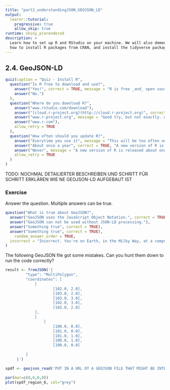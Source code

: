 ```yaml
---
title: "part2_understandingJSON_GEOJSON_LD"
output:
  learnr::tutorial:
    progressive: true
    allow_skip: true
runtime: shiny_prerendered
description: >
  Learn how to set up R and RStudio on your machine. We will also demonstrate
  how to install R packages from CRAN, and install the tidyverse package.
---
```

##   2.4. GeoJSON-LD

```r
quiz(caption = "Quiz - Install R",
  question("Is R free to download and use?",
    answer("Yes!", correct = TRUE, message = "R is free _and_ open source, which means that anyone can read, use, and copy the source code of the R language."),
    answer("No.")
  ),
  question("Where do you download R?",
    answer("www.rstudio.com/download"),
    answer("[cloud.r-project.org](http://cloud.r-project.org)", correct = TRUE, message = "You can also download R from [cran.r-project.org](http://cran.r-project.org)"),
    answer("www.r-project.org", message = "Good try, but not exactly. www.r-project.org doesn't provide a download link, but it does provide a link to one the websites above."),
    answer("www.r.com"),
    allow_retry = TRUE
  ),
  question("How often should you update R?",
    answer("Everytime you use it", message = "This will be too often unless you use R very rarely!"),
    answer("About once a year", correct = TRUE, "A new version of R is released about once a year. Update sooner if you encounter a bug that you cannot explain."),
    answer("Never", message = "A new version of R is released about once a year. I'll assume that you are using the newest version of R, which will be the fastest version with the fewest unexpected behaviors." ),
    allow_retry = TRUE
  )
)
```

TODO: NOCHMAL DETAILIERTER BESCHREIBEN UND SCHRITT FÜR SCHRITT ERKLÄREN WIE NE GEOJSON-LD AUFGEBAUT IST

### Exercise

Answer the question. Multiple answers can be true.
```r
question("What is true about GeoJSON?",
  answer("GeoJSON uses the JavaScript Object Notation.", correct = TRUE),
  answer("GeoJSON can not be used without JSON-LD processing."),
  answer("Something true", correct = TRUE),
  answer("Something true", correct = TRUE),
    random_answer_order = TRUE,
  incorrect = "Incorrect. You're on Earth, in the Milky Way, at a computer."
)
```


The following GeoJSON file got some mistakes. Can you hunt them down to run the code correctly?
```r
result <- fromJSON('{
         "type": "MultiPolygon",
         "coordinates": [
             [
                     [102.0, 2.0],
                     [103.0, 2.0],
                     [103.0, 3.0],
                     [102.0, 3.0],
                     [102.0, 2.0]
             ],
             [
                 [
                     [100.0, 0.0],
                     [101.0, 0.0],
                     [101.0, 1.0],
                     [100.0, 1.0],
                     [100.0, 0.0]
                
         ]
     }')

```

```r

spdf <- geojson_read('PUT IN A URL OT A GEOJSON FILE THAT MIGHT BE INTERESTING',  what = "sp")

par(mar=c(0,0,0,0))
plot(spdf_region_6, col="grey")
```
 
